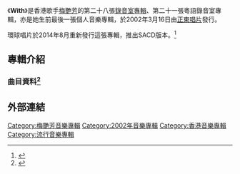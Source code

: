 {{Album infobox | <!-- See Wikipedia:WikiProject_Albums -->
|  Name        = With
|  Type        = [[專輯|專輯]]
|  Artist      = [[梅艷芳|梅艷芳]]
|  Cover       = 
|  Released    = 2002年3月16日
|  Recorded    = 
|  Genre       = [[粵語流行音樂|粵語流行音樂]]
|  Length      = 
|  Label       = {{hlist|[[Mui_Music|Mui Music]]|[[正東唱片|正東唱片]]}}
|  Number      =
|  Producer    = [[蔡一智|蔡一智]] for double c music group.
|  Last album  = [[I'm_So_Happy|I'm So Happy]] <br />(2000)
|  This album  = '''With''' <br />(2002)
|  Next album  = [[永遠的梅艷芳|永遠的梅艷芳]] <br />(2004)
}}

《'''With'''》是香港歌手[[梅艷芳|梅艷芳]]的第二十八張[[錄音室專輯|錄音室專輯]]、第二十一張粵語錄音室專輯，亦是她生前最後一張個人音樂專輯，於2002年3月16日由[[正東唱片|正東唱片]]發行。

環球唱片於2014年8月重新發行這張專輯，推出SACD版本。<ref name="Yesasia-2014SACD">{{cite web |title=With (SACD) |url=https://www.yesasia.com/us/with-sacd/1036443440-0-0-0-zh_TW/info.html |access-date=2020-05-24 |archive-date=2017-07-03 |archive-url=https://web.archive.org/web/20170703095012/http://www.yesasia.com/us/with-sacd/1036443440-0-0-0-zh_TW/info.html }}</ref>

==專輯介紹==
===曲目資料<ref>{{cite web|url=https://www.discogs.com/%E6%A2%85%E8%89%B7%E8%8A%B3-With/release/13363659|title=存档副本|access-date=2020-05-24|archive-date=2021-02-28|archive-url=https://web.archive.org/web/20210228132524/https://www.discogs.com/%E6%A2%85%E8%89%B7%E8%8A%B3-With/release/13363659}}</ref>===
{{Tracklist
| collapsed = 
| headline = CD
| font_size = 
| total_length =
| extra_column =

| title1 = 芳華絕代
| note1 = [[張國榮|張國榮]]合唱
| longnote1 = 
| music1 = [[溫應鴻|溫應鴻]]
| lyrics1 = [[黃偉文|黃偉文]]
| arranger1 = 溫應鴻
| producer1 = 溫應鴻、[[蔡一智|蔡一智]]
| extra1 = 
| length1 = 
| title2 = 約會
| note2 = [[黃耀明|黃耀明]]合唱
| longnote2 = 
| music2 = 溫應鴻
| lyrics2 = 黃偉文
| arranger2 = 溫應鴻
| producer2 = 溫應鴻、蔡一智
| extra2 = 
| length2 = 
| title3 = 花生騷
| note3 = [[王菲|王菲]]合唱
| longnote3 = 
| music3 = [[Terry_Chan|Terry Chan]]
| lyrics3 = [[林夕|林夕]]
| arranger3 = 溫應鴻、Terry Chan
| producer3 = Terry Chan、蔡一智
| extra3 = 
| length3 = 
| title4 = 相愛很難
| note4 = [[張學友|張學友]]合唱
| longnote4 = 電影《[[男人四十|男人四十]]》主题曲
| music4 = [[陳輝陽|陳輝陽]]
| lyrics4 = 林夕
| arranger4 = 陳輝陽
| producer4 = 陳輝陽、蔡一智
| extra4 = 
| length4 = 
| title5 = 兩個女人
| note5 = [[林憶蓮|林憶蓮]]合唱
| longnote5 = 原唱者為[[葉德嫻|葉德嫻]]和[[劉天蘭|劉天蘭]]
| music5 = [[鮑比達|鮑比達]]
| lyrics5 = [[卡龍_(填詞人)|卡龍]]
| arranger5 = 溫應鴻、[[黃偉年|黃偉年]]
| producer5 = 溫應鴻、蔡一智
| extra5 = 
| length5 = 
| title6 = 彈彈琴、跳跳舞
| note6 = [[劉德華|劉德華]]合唱
| longnote6 = 電影《[[愛君如夢|愛君如夢]]》插曲
| music6 = [[陳德建|陳德建]]、[[溫浩傑|溫浩傑]]
| lyrics6 = 林夕
| arranger6 = 溫應鴻
| producer6 = 陳德建、蔡一智
| extra6 = 
| length6 = 
| title7 = 夏娃夏娃
| note7 = [[陳慧琳|陳慧琳]]合唱
| longnote7 = 
| music7 = [[雷頌德|雷頌德]]
| lyrics7 = [[周耀輝|周耀輝]]
| arranger7 = 雷頌德
| producer7 = 雷頌德、蔡一智
| extra7 = 
| length7 = 
| title8 = 路人甲乙
| note8 = [[譚詠麟|譚詠麟]]合唱
| longnote8 = 
| music8 = 蔡一智
| lyrics8 = [[林海峰_(香港)|林海峰]]
| arranger8 = [[李端嫻|李端嫻]]
| producer8 = 李端嫻、蔡一智
| extra8 = 
| length8 = 
| title9 = 單身女人
| note9 = [[鄭秀文|鄭秀文]]合唱
| longnote9 = 
| music9 = 蔡一智
| lyrics9 = 周耀輝
| arranger9 = 溫應鴻、黃偉年
| producer9 = 溫應鴻、蔡一智
| extra9 = 
| length9 = 
| title10 = 兩粒糖
| note10 = [[蘇永康|蘇永康]]合唱
| longnote10 = 改編自[[夢飛船|夢飛船]]《守護星》
| music10 = [[林倛玉|林倛玉]]
| lyrics10 = 林夕
| arranger10 = 黃偉年
| producer10 = 黃偉年、蔡一智
| extra10 = 
| length10 = 
| title11 = 先謊夜談
| note11 = [[許志安|許志安]]合唱
| longnote11 = 
| music11 = 溫應鴻
| lyrics11 = 黃偉文
| arranger11 = 溫應鴻
| producer11 = 溫應鴻、蔡一智
| extra11 = 
| length11 = 
| title12 = 芳華絕代亂世佳人
| note12 = lego version）（張國榮合唱
| longnote12 = 
| music12 = 溫應鴻
| lyrics12 = 黃偉文
| arranger12 = 溫應鴻、蔡一智
| producer12 = 溫應鴻、蔡一智
| extra12 = 
| length12 = 
| title13 = 路人甲乙
| note13 = 
| longnote13 = Hidden Track
| music13 = 蔡一智
| lyrics13 = 林海峰
| arranger13 = 李端嫻
| producer13 = 李端嫻、蔡一智
| extra13 = 
| length13 = 
}}
{{Tracklist
| headline = VCD
| title1 = 製作花絮
| title2 = 芳華絕代
| note2 = music video
}}

<!-- ==發行版本== -->

==外部連結==

<!-- ==製作團隊== -->
<!-- ==成績== -->
<!-- ==參考資料== -->
<!-- ==外部連結== -->

{{梅艷芳}}

[[Category:梅艷芳音樂專輯|Category:梅艷芳音樂專輯]]
[[Category:2002年音樂專輯|Category:2002年音樂專輯]]
[[Category:香港音樂專輯|Category:香港音樂專輯]]
[[Category:流行音樂專輯|Category:流行音樂專輯]]